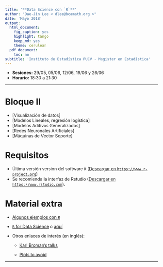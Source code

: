 ```yaml
---
title: '**Data Science con `R`**'
author: "Dae-Jin Lee < dlee@bcamath.org >"
date: 'Mayo 2018'
output:
  html_document:
    fig_caption: yes
    highlight: tango
    keep_md: yes
    theme: cerulean
  pdf_document:
    toc: no
subtitle: 'Instituto de Estadística PUCV - Magister en Estadística'
---
```


* **Sesiones:** 29/05, 05/06, 12/06, 19/06 y 26/06
* **Horario:** 18:30 a 21:30

----------------------------

# Bloque II

 * [Visualización de datos]
 * [Modelos Lineales, regresión logística]
 * [Modelos Aditivos Generalizados]
 * [Redes Neuronales Artificiales]
 * [Máquinas de Vector Soporte]

 
# Requisitos

  * Última versión version del software `R` (<a href="https://www.r-project.org" target="_blank">Descargar en `https://www.r-project.org`</a>)
  * Se recomienda la interfaz de Rstudio (<a href="https://www.rstudio.com" target="_blank">Descargar en `https://www.rstudio.com`</a>).

<!---
```r
install.packages(c("MASS","DAAG","effects","ggplot2","gdata","foreign","Hmisc","xlsx","psych","graphics","gplots","calibrate","corrplot","RgoogleMaps","ggmap"))
```
--->


<!--* **Download all material** [here](http://idaejin.github.io/bcam-courses/neiker-2016/material.zip)
-->


# Material extra

  * [Algunos ejemplos con `R`](http://idaejin.github.io/bcam-courses/R/intro/examples.html)

  * [`R` for Data Science](http://r4ds.had.co.nz/) o [aquí](http://courses.had.co.nz/)

  * Otros enlaces de interés (en inglés):
  
      + [Karl Broman's talks](http://kbroman.org/pages/talks.html)
      
      + [Plots to avoid](http://genomicsclass.github.io/book/pages/plots_to_avoid.html)
      
      
-----------------------------------------------------

<!--
**Contacto**

  **email:** dlee[at]bcamath.org / lee.daejin[at]gmail.com

  **Github** [idaejin](https://github.com/idaejin/)

  **BCAM webpage** [dlee](http://www.bcamath.org/en/people/dlee)
<img src="http://www.datahack.es/wp-content/uploads/2015/10/LogoWhite.png" style="width: 150px;" align="right">
-->

